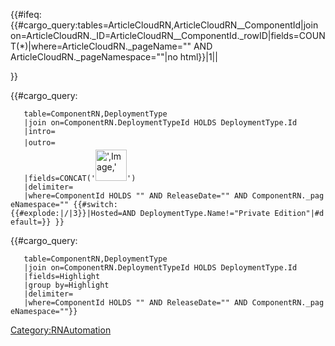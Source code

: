 <tr>
{{#ifeq:{{#cargo_query:tables=ArticleCloudRN,ArticleCloudRN__ComponentId|join on=ArticleCloudRN._ID=ArticleCloudRN__ComponentId._rowID|fields=COUNT(*)|where=ArticleCloudRN._pageName="{{FULLPAGENAME}}" AND ArticleCloudRN._pageNamespace="{{NAMESPACENUMBER}}"|no html}}|1||<td>{{{Service|}}}</td>}} 
<td>{{{Release Date|}}}</td>
<td>{{#cargo_query:
	table=ComponentRN,DeploymentType
	|join on=ComponentRN.DeploymentTypeId HOLDS DeploymentType.Id
	|intro=<div style="margin: -10px 0 -10px 0">
	|outro=</div>
	|fields=CONCAT('[[File:',Image,'|50px|link=]]')
	|delimiter=
	|where=ComponentId HOLDS "{{{ComponentId|}}}" AND ReleaseDate="{{{ReleaseDate|}}}" AND ComponentRN._pageNamespace="{{NAMESPACENUMBER}}" {{#switch:{{#explode:{{FULLPAGENAME}}|/|3}}|Hosted=AND DeploymentType.Name!="Private Edition"|#default=}} }}</td>
<td>{{#cargo_query:
	table=ComponentRN,DeploymentType
	|join on=ComponentRN.DeploymentTypeId HOLDS DeploymentType.Id
	|fields=Highlight
	|group by=Highlight
	|delimiter=
	|where=ComponentId HOLDS "{{{ComponentId|}}}" AND ReleaseDate="{{{ReleaseDate|}}}" AND ComponentRN._pageNamespace="{{NAMESPACENUMBER}}"}}</td>
</tr>
<noinclude>[[Category:RNAutomation]]</noinclude>
